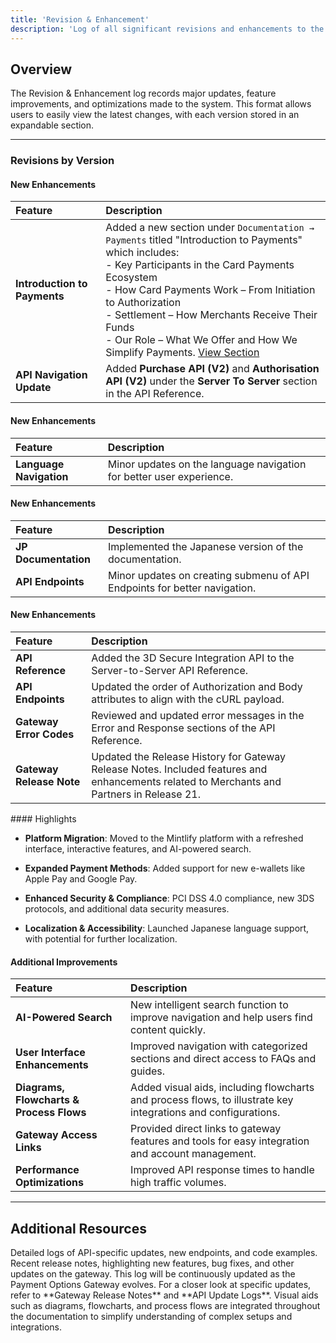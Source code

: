 ```yaml
---
title: 'Revision & Enhancement'
description: 'Log of all significant revisions and enhancements to the product.'
---
```


## **Overview**

The Revision & Enhancement log records major updates, feature improvements, and optimizations made to the system. This format allows users to easily view the latest changes, with each version stored in an expandable section.

***

### **Revisions by Version**

<Accordion title="Version 3.4 - Released on 2025-04-10">

  #### New Enhancements

  | **Feature**                    | **Description**                                                                                                 |
  | :----------------------------- | :-------------------------------------------------------------------------------------------------------------- |
  | **Introduction to Payments**   | Added a new section under `Documentation → Payments` titled "Introduction to Payments" which includes:<br />- Key Participants in the Card Payments Ecosystem<br />- How Card Payments Work – From Initiation to Authorization<br />- Settlement – How Merchants Receive Their Funds<br />- Our Role – What We Offer and How We Simplify Payments. [View Section](/documentation/payments/paymentintro) |
  | **API Navigation Update**      | Added **Purchase API (V2)** and **Authorisation API (V2)** under the **Server To Server** section in the API Reference. |

</Accordion>


<Accordion title="Version 3.3 - Patch Released on 2025-03-19"> 

  #### New Enhancements

  | **Feature**                              | **Description**                                                                                               |
  | :--------------------------------------- | :------------------------------------------------------------------------------------------------------------ |
  | **Language Navigation**                  | Minor updates on the language navigation for better user experience.                    |
  
</Accordion>

<Accordion title="Version 3.2 - Released on 2025-03-11">

  #### New Enhancements

  | **Feature**                              | **Description**                                                                                               |
  | :--------------------------------------- | :------------------------------------------------------------------------------------------------------------ |
  | **JP Documentation**                     | Implemented the Japanese version of the documentation.                    |
  | **API Endpoints**                        | Minor updates on creating submenu of API Endpoints for better navigation.                        |
  
</Accordion>

<Accordion title="Version 3.1 - Patch Released on 2025-02-14">

  #### New Enhancements

  | **Feature**                              | **Description**                                                                                               |
  | :--------------------------------------- | :------------------------------------------------------------------------------------------------------------ |
  | **API Reference**                    | Added the 3D Secure Integration API to the Server-to-Server API Reference.                    |
  | **API Endpoints**          | Updated the order of Authorization and Body attributes to align with the cURL payload.                        |
  | **Gateway Error Codes**          | Reviewed and updated error messages in the Error and Response sections of the API Reference.                           |
 | **Gateway Release Note**          | Updated the Release History for Gateway Release Notes. Included features and enhancements related to Merchants and Partners in Release 21.                           |
  
</Accordion>

<Accordion title="Version 3.0 - Released on 2025-02-12">
  #### Highlights

  * **Platform Migration**: Moved to the Mintlify platform with a refreshed interface, interactive features, and AI-powered search.

  * **Expanded Payment Methods**: Added support for new e-wallets like Apple Pay and Google Pay.

  * **Enhanced Security & Compliance**: PCI DSS 4.0 compliance, new 3DS protocols, and additional data security measures.

  * **Localization & Accessibility**: Launched Japanese language support, with potential for further localization.

  #### Additional Improvements

  | **Feature**                              | **Description**                                                                                               |
  | :--------------------------------------- | :------------------------------------------------------------------------------------------------------------ |
  | **AI-Powered Search**                    | New intelligent search function to improve navigation and help users find content quickly.                    |
  | **User Interface Enhancements**          | Improved navigation with categorized sections and direct access to FAQs and guides.                           |
  | **Diagrams, Flowcharts & Process Flows** | Added visual aids, including flowcharts and process flows, to illustrate key integrations and configurations. |
  | **Gateway Access Links**                 | Provided direct links to gateway features and tools for easy integration and account management.              |
  | **Performance Optimizations**            | Improved API response times to handle high traffic volumes.                                                   |
</Accordion>

***

## **Additional Resources**

<CardGroup>
  <Card title="API Update Logs" icon="code" href="/logs/apiupdate">
    Detailed logs of API-specific updates, new endpoints, and code examples.
  </Card>

  <Card title="Gateway Release Notes" icon="file" href="/logs/releasenotes">
    Recent release notes, highlighting new features, bug fixes, and other updates on the gateway.
  </Card>
</CardGroup>

<Note>
  This log will be continuously updated as the Payment Options Gateway evolves. For a closer look at specific updates, refer to **Gateway Release Notes** and **API Update Logs**. Visual aids such as diagrams, flowcharts, and process flows are integrated throughout the documentation to simplify understanding of complex setups and integrations.
</Note>